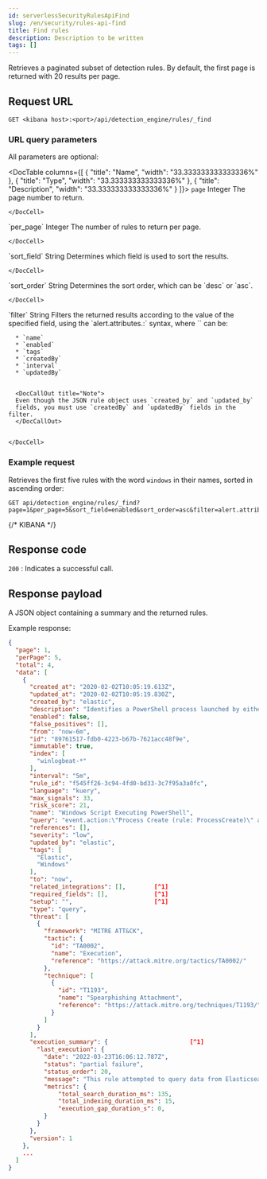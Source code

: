 ```yaml
---
id: serverlessSecurityRulesApiFind
slug: /en/security/rules-api-find
title: Find rules
description: Description to be written
tags: []
---
```


<div id="rules-api-find"></div>

Retrieves a paginated subset of detection rules. By default, the first
page is returned with 20 results per page.

## Request URL

`GET <kibana host>:<port>/api/detection_engine/rules/_find`

### URL query parameters

All parameters are optional:

<DocTable columns={[
  {
    "title": "Name",
    "width": "33.333333333333336%"
  },
  {
    "title": "Type",
    "width": "33.333333333333336%"
  },
  {
    "title": "Description",
    "width": "33.333333333333336%"
  }
]}>
  <DocRow>
    <DocCell>`page`</DocCell>
    <DocCell>Integer</DocCell>
    <DocCell>
      The page number to return.
      
      
    </DocCell>
  </DocRow>
  <DocRow>
    <DocCell>`per_page`</DocCell>
    <DocCell>Integer</DocCell>
    <DocCell>
      The number of rules to return per page.
      
      
    </DocCell>
  </DocRow>
  <DocRow>
    <DocCell>`sort_field`</DocCell>
    <DocCell>String</DocCell>
    <DocCell>
      Determines which field is used to sort the results.
      
      
    </DocCell>
  </DocRow>
  <DocRow>
    <DocCell>`sort_order`</DocCell>
    <DocCell>String</DocCell>
    <DocCell>
      Determines the sort order, which can be `desc` or `asc`.
      
      
    </DocCell>
  </DocRow>
  <DocRow>
    <DocCell>`filter`</DocCell>
    <DocCell>String</DocCell>
    <DocCell>
      Filters the returned results according to the value of the
      specified field, using the `alert.attributes.<field name>:<field value>`
      syntax, where `<field name>` can be:
      
      * `name`
      * `enabled`
      * `tags`
      * `createdBy`
      * `interval`
      * `updatedBy`

      
      <DocCallOut title="Note">
      Even though the JSON rule object uses `created_by` and `updated_by`
      fields, you must use `createdBy` and `updatedBy` fields in the filter.
      </DocCallOut>
      
      
    </DocCell>
  </DocRow>
</DocTable>

### Example request

Retrieves the first five rules with the word `windows` in their names, sorted
in ascending order:

```console
GET api/detection_engine/rules/_find?page=1&per_page=5&sort_field=enabled&sort_order=asc&filter=alert.attributes.name:windows
```
{/* KIBANA */}

## Response code

`200` 
    : Indicates a successful call.

## Response payload

A JSON object containing a summary and the returned rules.

Example response:

```json
{
  "page": 1,
  "perPage": 5,
  "total": 4,
  "data": [
    {
      "created_at": "2020-02-02T10:05:19.613Z",
      "updated_at": "2020-02-02T10:05:19.830Z",
      "created_by": "elastic",
      "description": "Identifies a PowerShell process launched by either cscript.exe or wscript.exe. Observing Windows scripting processes executing a PowerShell script, may be indicative of malicious activity.",
      "enabled": false,
      "false_positives": [],
      "from": "now-6m",
      "id": "89761517-fdb0-4223-b67b-7621acc48f9e",
      "immutable": true,
      "index": [
        "winlogbeat-*"
      ],
      "interval": "5m",
      "rule_id": "f545ff26-3c94-4fd0-bd33-3c7f95a3a0fc",
      "language": "kuery",
      "max_signals": 33,
      "risk_score": 21,
      "name": "Windows Script Executing PowerShell",
      "query": "event.action:\"Process Create (rule: ProcessCreate)\" and process.parent.name:(\"wscript.exe\" or \"cscript.exe\") and process.name:\"powershell.exe\"",
      "references": [],
      "severity": "low",
      "updated_by": "elastic",
      "tags": [
        "Elastic",
        "Windows"
      ],
      "to": "now",
      "related_integrations": [],        [^1]
      "required_fields": [],             [^1]
      "setup": "",                       [^1]
      "type": "query",
      "threat": [
        {
          "framework": "MITRE ATT&CK",
          "tactic": {
            "id": "TA0002",
            "name": "Execution",
            "reference": "https://attack.mitre.org/tactics/TA0002/"
          },
          "technique": [
            {
              "id": "T1193",
              "name": "Spearphishing Attachment",
              "reference": "https://attack.mitre.org/techniques/T1193/"
            }
          ]
        }
      ],
      "execution_summary": {                       [^1]
        "last_execution": {
          "date": "2022-03-23T16:06:12.787Z",
          "status": "partial failure",
          "status_order": 20,
          "message": "This rule attempted to query data from Elasticsearch indices listed in the \"Index pattern\" section of the rule definition, but no matching index was found.",
          "metrics": {
              "total_search_duration_ms": 135,
              "total_indexing_duration_ms": 15,
              "execution_gap_duration_s": 0,
          }
        }
      },
      "version": 1
    },
    ...
  ]
}

```
[^1]: <DocBadge template="in development" />  These fields are under development and their usage or schema may change: `related_integrations`, `required_fields`, `setup`, and `execution_summary`.
